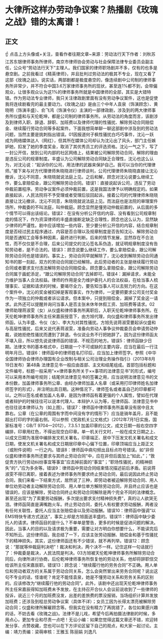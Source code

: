 # 大律所这样办劳动争议案？热播剧《玫瑰之战》错的太离谱！
## 正文
☝ 点击上方头像或+关注，查看作者往期文章~来源：劳动法行天下作者：刘秋苏 江苏东银律师事务所律师，南京市律师协会劳动与社会保障法律专业委员会副主任，公众号“劳动法行天下”主理人。我们国家的律师职场剧并不多，仅有的也多是悬空剧。之前我看过《精英律师》，并且批判过劳动法的极其不专业，现在又看了这部《玫瑰之战》。说实话，两部剧都是极度悬空的，像连续剧中公司制的律师事务所非常少，并不符合中国3.6万家律师事务所的现状，甚至连1%都不到，会带偏观众，让很多观众认为这1%的律师事务所就是中国律师的全部，其实是大错特错。作为劳动法专业律师，我只关注律政剧里面有没有劳动争议案件，这也是促使我将连续剧看完的最主要动力。《玫瑰之战》是由三个中年人袁泉（饰演顾念）、黄晓明（饰演丰盛）、俞飞鸿（饰演令仪）主演的一部律政剧，涉及到的两大律师事务所仪盛和与天伦乾坤，都是公司制的律师事务所。从劳动法的角度而言，该剧涉及到律师入职、辞退、辞职、加班费以及律师代理的性骚扰、解除劳动合同赔偿金、继续履行劳动合同等多起案件。下面我想简单聊一聊这部剧中涉及到的劳动法问题，当然主要是挑刺指出错误。01因报道何子枫性骚扰白巧巧事件，沈沁一跃成为网络媒体达人（网红），但其所在媒体公司却认为沈沁出了风头，部门主任嫉妒她，扣发了她的季度奖金，取消了其优秀员工的评选资格。沈沁一气之下，写了一封公开信，放到公司内部的社区网络上，结果被公司解除劳动合同，解除的理由是违反公司的规章制度。丰盛认为公司解除劳动合同缺乏合理性，沈沁也这么认为，对沈沁说：“起诉你的公司，用法律的武器来保护自己。我可以当你的代理律师。”接下来与对方代理律师朱晓晓进行律师谈判，公司代理律师朱晓晓直接让沈沁撤诉，沈沁不同意，朱晓晓就说法庭上见。之后和解，顾念对沈沁说要么继续工作，要么拿赔偿金，跟公司解除劳动合同。错误1：直接说起诉公司，违反了劳动仲裁前置程序。劳动争议案件必须仲裁前置，这是我国法律予以明确规定的。如果直接起诉，人民法院将不予受理或者受理后驳回起诉。接着公司的代理律师朱晓晓直接让沈沁撤诉，沈沁不同意，朱晓晓就说法庭上见。而法庭也是法院的审理案件场所，仲裁委的不叫法庭，叫仲裁庭。顾念显然是懂劳动仲裁前置的，从后面的多个情节可以得出该结论。错误2：在没有分析公开信的内容、没有看到公司规章制度的情况下，作为资深律师的丰盛直接断定缺乏合理性，顾念也这么认为，显然缺少律师的严谨性。剧中应该增加一些内容，至少要分析公开信的内容，结合规章制度是否经过民主程序通过、内容是否合理以及规章制度是否告知沈沁、解除劳动合同是否通知工会等多种因素，最终进行判断。后来的情节发展，显然存在不合法性，而不仅仅是不合理，后来公司提交的沈沁签名系伪造，就证明规章制度没有告知劳动者，是不合法的。错误3：顾念说要么继续工作，要么拿赔偿金，跟公司解除劳动合同也是错误的。事实上，劳动合同早就解除了，沈沁收到解除劳动合同通知书的那一刻起，双方的劳动合同就已经解除。此后劳动者的主张是继续履行劳动合同或者要求支付违法解除劳动合同赔偿金。顾念要么拿赔偿金，跟公司解除劳动合同属于画蛇添足，“跟公司解除劳动合同”去掉即可。错误4：漏掉请求，未能全力维护当事人合法权益。律师的作用是全力维护委托人的合法权益，在给当事人梳理事实、证据和请求的时候，要竭尽全力，要告知当事人可以去努力的方向。在这个案件中，沈沁的奖金被扣掉是客观事实，作为律师，一定要把要求公司支付奖金作为一项独立的仲裁或者诉讼请求。但本案中，只提到赔偿金，漏掉了奖金这一请求。此外还可以提醒并询问当事人是否主张未休年休假工资、加班费等请求。02律师助理蒋淑雯（女）从仪盛和律师事务所离职后，入职天伦乾坤律师事务所。在天伦乾坤律师事务所主任宋嘉辰授意下，由方旭代理，向仪盛和律师事务所发出律师函，认为丰盛、令仪（女）、李大为对其性骚扰。方旭先说蒋淑雯要起诉仪盛和与高层性骚扰，后来又说代表蒋淑雯，准备向劳动人事争议仲裁委员会申请劳动仲裁，说她拒绝性骚扰而遭到了辞退。令仪说业务不行把她辞了。因为这份律师函太不堪入目，所以想先说说律师函的错误、不规范的地方。错误5：律师函缺少日期。法律文书的基本格式中，日期是一个不可或缺的主要内容，应当在最后一行注明年月日。错误6：律师函中的律师姓名打印后，应当加上律师签字。参照《中华全国律师协会律师办理国有企业改制与相关公司治理业务操作指引》（2013年8月19日发布）第48条  法律意见书一般应由首部、主文和结尾组成。首部包括标题和文件编号，标题一般采用“××律师事务所关于××事项的法律意见书”的形式，编号可以采用本所编号规则；结尾供法律意见书的签署之用，应当说明法律意见书的文本份数，加盖律师事务所公章、由经办律师加盖人名章（或采用打印律师姓名加律师签字的形式），并注明出具日期。这种情况下，律师签名或者盖自己的印章都可以。之所以签名或者加盖人名章，是因为律师函有着更强的个人属性，譬如在代理或者辩护的时候往往可以说本代理人、本辩护人认为等，在律师函、法律意见书中也往往说本律师认为（如上图）。错误7：律师函中律师事务所盖章没有居中且太靠右。公章（在公章的周围有字而中间没有字的情形下）应当是骑年‍‍‍‍‍‍‍‍盖月，且不能超出打印的字的最右侧。可以参照《党政机关公文格式》（2012年7月1日实施，国家标准号：GB/T  9704—2012），7.3.5.1  加盖印章的公文，成文日期一般右空四字编排，印章用红色，不得出现空白印章。单一机关行文时，一般在成文日期之上、以成文日期为准居中编排发文机关署名，印章端正、居中下压发文机关署名和成文日期，使发文机关署名和成文日期居印章中心偏下位置，印章顶端应当上距正文（或附件说明）一行之内。错误8：律师函中病句频出且标点符号错误。如“非但仪盛和律师事务所还要求与其终止劳动合同”中，应在非但后面加上“如此，”；“敦促贵方执行劳动纠纷事宜等事宜”应去掉前面的“事宜”；“职场性骚扰，的精神损失”的“，”应为多余等。错误9：律师函中劳动合同结束情况描述前后矛盾。前说蒋淑雯不得已离职，接着表述为律师事务所要求终止劳动合同，最后说因此终止劳动合同，我们来看一下结束方式，居然说了三种，即劳动者被迫解除劳动合同、用人单位劝劳动者主动解除劳动合同、用人单位单方解除劳动合同，并且终止应该也是错误的，应该是解除，劳动合同终止和劳动合同解除是两个完全不同的法律概念。甚至还出现“为了索要劳动报酬，多次提出要求支付精神损失费”，真的让人欲哭无泪。律师函简直是满嘴跑火车。终止劳动合同，委托人有权要求劳动报酬，两者没有任何关联性，委托人应当主张赔偿金以及劳动报酬。错误10：律师函中强调“以EMS特快专递方式送达”，事实上却是方旭面送丰盛的。‍错误11：律师函中缺少委托人的请求。律师函目的是什么？不单单是警告，更多的时候是促进问题的解决。因此，当事人的目的以及请求极为重要，需要让对方明白你想要什么，不能读完后不知所云。这份律师函，我总结了一下，应该主张劳动报酬、赔偿金和基于性骚扰下的精神损失。其实，这份律师函还有不少错误，就不再列举。错误12：顾念说：“那就等仲裁庭判决吧”！裁决和判决，两个决不一样。记住这样一句话就行了：仲裁委是裁决，人民法院是判决。03方旭被天伦乾坤律师事务所解除劳动合同后，向律所进行协商，后伦乾坤律师事务所恢复他的劳动关系，他却将辞职信交给该所主任宋嘉辰职。错误13：顾念说：“继续履行他的劳务合同”不正确。‍用人单位和劳动者‍双方的关系属于劳动合同关系，怎么会突然冒出来劳务合同呢？说出这句不专业的话，怪谁呢？肯定不能怪袁泉，她是不懂劳动关系和劳务关系的区别的。应该修改为“继续履行他的劳动合同”。‍‍‍‍‍‍‍此外，该剧中还出现天伦乾坤律师事务所主任宋嘉辰得知加班费未予发放，在主持召开合伙人会议前说收到了一些律师的投诉，说近三个月的加班费没发，出差的差旅费的票没报销，当场组织计算并发放加班费；还涉及到程总劳动争议案（具体不详）；女员工因为长得太漂亮被解除劳动合同；仪盛和律所解雇顾念等。但我实在没有精力了再挑错了，各位如果感兴趣的话，不妨去看《玫瑰之战》。法律不是儿戏，希望今后再拍摄法律剧的时候，多用点心，更加专业和尽责一点吧！无讼小编：如果您觉得这篇文章还不错，欢迎转发分享、点赞收藏，您也可以在下方评论区留下自己的观点，和大家一起讨论。主编：靖力责编：梁萌审核：王雅玉 陈丽娟 刘逸凡